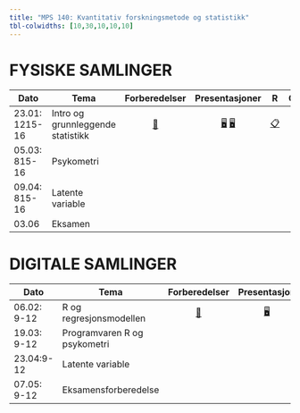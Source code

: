 ```yaml
---
title: "MPS 140: Kvantitativ forskningsmetode og statistikk"
tbl-colwidths: [10,30,10,10,10]
---
```


# FYSISKE SAMLINGER

<!-- [📖](samlinger/samling1.qmd "Samling 1")  -->

<!-- [📖](samlinger/samling2.qmd "Samling 2") -->

::: column-screen-inset-right
| Dato           | Tema                              |              Forberedelser               |                               Presentasjoner                                | R                       |                Oppgaver                 |
|------------|------------|:----------:|:----------:|------------|:----------:|
| 23.01: 1215-16 | Intro og grunnleggende statistikk | [📖](samlinger/samling1.qmd "Samling 1") | [🖥](slides/slides1.qmd "Foiler 1") [🖥](slides/stat_review.pdf "Repetisjon") | [📋](R/R1.qmd "R kode") | [📋](quiz/samling1_mps140.pdf "Oppg 1") |
| 05.03: 815-16  | Psykometri                        |                                          |                                                                             |                         |                                         |
| 09.04: 815-16  | Latente variable                  |                                          |                                                                             |                         |                                         |
| 03.06          | Eksamen                           |                                          |                                                                             |                         |                                         |
:::

# DIGITALE SAMLINGER

::: column-screen-inset-right
| Dato        | Tema                         |              Forberedelser               |            Presentasjon            | R   |                  Oppgaver                  |
|--------------|--------------|:------------:|:------------:|---------|:------------:|
| 06.02: 9-12 | R og regresjonsmodellen      | [📖](samlinger/samling2.qmd "Samling 1") | [🖥](slides/slides2.qmd "Foiler 2") |  [📋](R/digR1.qmd "R kode")     |  |[📋](quiz/digsamling1_mps140.pdf "Oppg 2")
| 19.03: 9-12 | Programvaren R og psykometri |                                          |                                    |     |                                            |
| 23.04:9-12  | Latente variable             |                                          |                                    |     |                                            |
| 07.05: 9-12 | Eksamensforberedelse         |                                          |                                    |     |                                            |
:::
